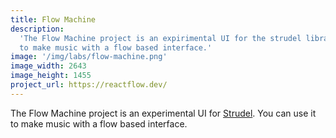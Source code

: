 ```yaml
---
title: Flow Machine
description:
  'The Flow Machine project is an expirimental UI for the strudel library. You can use it
  to make music with a flow based interface.'
image: '/img/labs/flow-machine.png'
image_width: 2643
image_height: 1455
project_url: https://reactflow.dev/
---
```


The Flow Machine project is an experimental UI for [Strudel](https://strudel.cc/). You can
use it to make music with a flow based interface.
